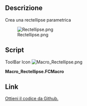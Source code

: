 <languages/>
<div class="mw-translate-fuzzy">
{{Macro/it
|Name=Rectellipse Macro
|Icon=Macro_Rectellipse.png
|Translate=Rectellipse
|Description=Crea un rettangolo parametrico con i vertici arrotondati
|Author=fcaponi78
|Version=1.0
|Date=2013-12-24
|FCVersion=Tutte versione
|Download=[https://www.freecadweb.org/wiki/images/b/bf/Macro_Rectellipse.png Icona per la ToolBar]
}}
</div>

==Descrizione==
Crea una rectellipse parametrica

[[File:Rectellipse.png]]

==Script==

ToolBar Icon [[Image:Macro_Rectellipse.png]]

'''Macro_Rectellipse.FCMacro'''

{{MacroCode|code=
from __future__ import division # allows floating point division from integers
import FreeCAD, Part, math
from FreeCAD import Base

class RectEllipseShape:
   def __init__(self, obj):
      ''' Add the properties: Radius, Eccentricity, Height, Segments (see Property View) '''
      obj.addProperty("App::PropertyLength","a","Rectellipse","A - horizontal radius").a = 16.0
      obj.addProperty("App::PropertyLength","b","Rectellipse","B - vertical radius").b = 9.0
      obj.addProperty("App::PropertyFloat","n","Rectellipse","N ").n=0.2
      obj.addProperty("App::PropertyBool","createFace","Rectellipse","Wheter to create a face or not").createFace=True
      obj.Proxy = self

   def onChanged(self, fp, prop):
      if prop == "a" or prop == "b" or prop == "n" or prop == "segments" or prop == "height" or prop == "createFace":
         #if one of these is changed
         self.execute(fp)

   def execute(self, fp):
      r1=fp.a
      r2=fp.b
      s=fp.n
      z=0.0
      p=1.0
      ####w=2**0.5/2.0 #Ellipse
      w=2**0.5/2.0/(1-s**p)
      curve=Part.BSplineCurve()
      curve.setPeriodic()
      curve.increaseDegree(2) #quadratic
      curve.insertKnots([i*1.0/(4) for i in (1,2,3)],[2]*(3)) #5Knots 8 Poles
      curve.setPole(1,FreeCAD.Vector(0,-r2,z),1)
      curve.setPole(2,FreeCAD.Vector(-r1,-r2,z),w)
      curve.setPole(3,FreeCAD.Vector(-r1,0,z),1)
      curve.setPole(4,FreeCAD.Vector(-r1,r2,z),w)
      curve.setPole(5,FreeCAD.Vector(0,r2,z),1)
      curve.setPole(6,FreeCAD.Vector(r1,r2,z),w)
      curve.setPole(7,FreeCAD.Vector(r1,0,z),1)
      curve.setPole(8,FreeCAD.Vector(r1,-r2,z),w)
      if fp.createFace == True:
         fp.Shape = Part.Face(Part.Wire(curve.toShape()))
      else:
         fp.Shape = curve.toShape()

def makeRectellipseBlock():
   doc = FreeCAD.activeDocument()
   if doc == None:
      doc = FreeCAD.newDocument()
   obj=doc.addObject("Part::FeaturePython","RectEllipseShape") #add object to document
   obj.Label = "RectEllipsse"
   RectEllipseShape(obj)
   obj.ViewObject.Proxy=0
   viewObject = Gui.ActiveDocument.getObject(obj.Name)
   viewObject.ShapeColor = (0.00,0.33,1.00)
   viewObject.DisplayMode = "Flat Lines"
   obj.Shape.check()

if __name__ == "__main__":
   #feature will be generated after macro execution
   makeRectellipseBlock()

}}

==Link==

[https://github.com/FreeCAD/FreeCAD-macros/blob/master/ParametricObjectCreation/Rectellipse.FCMacro Ottieni il codice da Github.]
